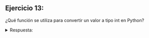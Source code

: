 ## Ejercicio 13:

¿Qué función se utiliza para convertir un valor a tipo int en Python?

<details>

<summary>Respuesta:</summary>

La función utilizada para convertir un valor a tipo `int` es `int()`. Por ejemplo:

```python
numero = int("10")
```
</details>